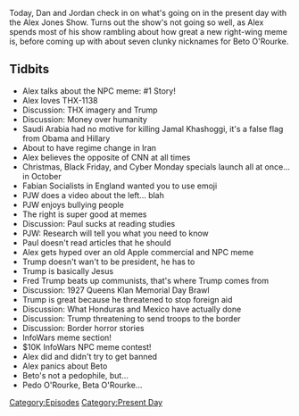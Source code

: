 {{DEFAULTSORT:
    #_EPISODE_0218:October 17, 2018
}}{{Episode
    | title           = October 17, 2018
    | caption         = Listen to this episode on [https://knowledgefight.libsyn.com/knowledge-fight-october-17-2018 Libsyn] [https://open.spotify.com/episode/4orJTtpUYUasqM3fQLJP9W Spotify], Read the [[Transcript/218: October 17, 2018|Unofficial Transcript]]
    | episodeNumber   = 218
    | length          = 01:27:08
    | airDate         = October 19, 2018
    | coverageDate    = October 17, 2018
    | episodeType     = [[:Category:Present Day|Present Day]]
    | appearance      = [[Jamal Khashoggi]], [[Paul Joseph Watson]], [[Fred Trump]], [[Beto O'Rourke]]
    | oocDrop         = Gold Digger
    | previousEpisode = [[217: Space Liars and Dragon Moths]]
    | nextEpisode     = [[219: March 13, 2009]]
}}

{{Stub}}

Today, Dan and Jordan check in on what's going on in the present day with the Alex Jones Show. Turns out the show's not going so well, as Alex spends most of his show rambling about how great a new right-wing meme is, before coming up with about seven clunky nicknames for Beto O'Rourke.

==Tidbits==

*Alex talks about the NPC meme: #1 Story!
*Alex loves THX-1138
*Discussion: THX imagery and Trump
*Discussion: Money over humanity
*Saudi Arabia had no motive for killing Jamal Khashoggi, it's a false flag from Obama and Hillary
*About to have regime change in Iran
*Alex believes the opposite of CNN at all times
*Christmas, Black Friday, and Cyber Monday specials launch all at once... in October
*Fabian Socialists in England wanted you to use emoji
*PJW does a video about the left... blah
*PJW enjoys bullying people
*The right is super good at memes
*Discussion: Paul sucks at reading studies
*PJW: Research will tell you what you need to know
*Paul doesn't read articles that he should
*Alex gets hyped over an old Apple commercial and NPC meme
*Trump doesn't wan't to be president, he has to
*Trump is basically Jesus
*Fred Trump beats up communists, that's where Trump comes from
*Discussion: 1927 Queens Klan Memorial Day Brawl
*Trump is great because he threatened to stop foreign aid
*Discussion: What Honduras and Mexico have actually done
*Discussion: Trump threatening to send troops to the border
*Discussion: Border horror stories
*InfoWars meme section!
*$10K InfoWars NPC meme contest!
*Alex did and didn't try to get banned
*Alex panics about Beto
*Beto's not a pedophile, but...
*Pedo O'Rourke, Beta O'Rourke...

[[Category:Episodes]]
[[Category:Present Day]]
